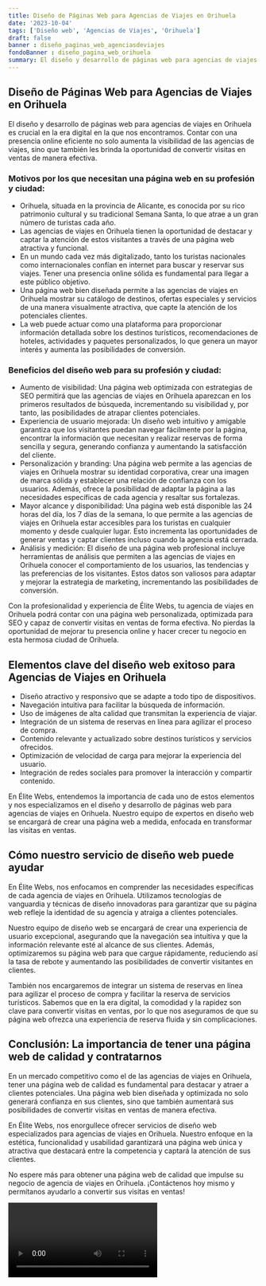 ```yaml
---
title: Diseño de Páginas Web para Agencias de Viajes en Orihuela
date: '2023-10-04'
tags: ['Diseño web', 'Agencias de Viajes', 'Orihuela']
draft: false
banner : diseño_paginas_web_agenciasdeviajes
fondoBanner : diseño_pagina_web_orihuela
summary: El diseño y desarrollo de páginas web para agencias de viajes en Orihuela es crucial en la era digital en la que nos encontramos. Contar con una presencia online eficiente no solo aumenta la visibilidad de las agencias de viajes, sino que también les brinda la oportunidad de convertir visitas en ventas de manera efectiva.
---
```


## Diseño de Páginas Web para Agencias de Viajes en Orihuela

El diseño y desarrollo de páginas web para agencias de viajes en Orihuela es crucial en la era digital en la que nos encontramos. Contar con una presencia online eficiente no solo aumenta la visibilidad de las agencias de viajes, sino que también les brinda la oportunidad de convertir visitas en ventas de manera efectiva.

### Motivos por los que necesitan una página web en su profesión y ciudad:

- Orihuela, situada en la provincia de Alicante, es conocida por su rico patrimonio cultural y su tradicional Semana Santa, lo que atrae a un gran número de turistas cada año.
- Las agencias de viajes en Orihuela tienen la oportunidad de destacar y captar la atención de estos visitantes a través de una página web atractiva y funcional.
- En un mundo cada vez más digitalizado, tanto los turistas nacionales como internacionales confían en internet para buscar y reservar sus viajes. Tener una presencia online sólida es fundamental para llegar a este público objetivo.
- Una página web bien diseñada permite a las agencias de viajes en Orihuela mostrar su catálogo de destinos, ofertas especiales y servicios de una manera visualmente atractiva, que capte la atención de los potenciales clientes.
- La web puede actuar como una plataforma para proporcionar información detallada sobre los destinos turísticos, recomendaciones de hoteles, actividades y paquetes personalizados, lo que genera un mayor interés y aumenta las posibilidades de conversión.

### Beneficios del diseño web para su profesión y ciudad:

- Aumento de visibilidad: Una página web optimizada con estrategias de SEO permitirá que las agencias de viajes en Orihuela aparezcan en los primeros resultados de búsqueda, incrementando su visibilidad y, por tanto, las posibilidades de atrapar clientes potenciales.
- Experiencia de usuario mejorada: Un diseño web intuitivo y amigable garantiza que los visitantes puedan navegar fácilmente por la página, encontrar la información que necesitan y realizar reservas de forma sencilla y segura, generando confianza y aumentando la satisfacción del cliente.
- Personalización y branding: Una página web permite a las agencias de viajes en Orihuela mostrar su identidad corporativa, crear una imagen de marca sólida y establecer una relación de confianza con los usuarios. Además, ofrece la posibilidad de adaptar la página a las necesidades específicas de cada agencia y resaltar sus fortalezas.
- Mayor alcance y disponibilidad: Una página web está disponible las 24 horas del día, los 7 días de la semana, lo que permite a las agencias de viajes en Orihuela estar accesibles para los turistas en cualquier momento y desde cualquier lugar. Esto incrementa las oportunidades de generar ventas y captar clientes incluso cuando la agencia está cerrada.
- Análisis y medición: El diseño de una página web profesional incluye herramientas de análisis que permiten a las agencias de viajes en Orihuela conocer el comportamiento de los usuarios, las tendencias y las preferencias de los visitantes. Estos datos son valiosos para adaptar y mejorar la estrategia de marketing, incrementando las posibilidades de conversión.

Con la profesionalidad y experiencia de Élite Webs, tu agencia de viajes en Orihuela podrá contar con una página web personalizada, optimizada para SEO y capaz de convertir visitas en ventas de forma efectiva. No pierdas la oportunidad de mejorar tu presencia online y hacer crecer tu negocio en esta hermosa ciudad de Orihuela.

<GifSeo />

<Cta />

## Elementos clave del diseño web exitoso para Agencias de Viajes en Orihuela

- Diseño atractivo y responsivo que se adapte a todo tipo de dispositivos.
- Navegación intuitiva para facilitar la búsqueda de información.
- Uso de imágenes de alta calidad que transmitan la experiencia de viajar.
- Integración de un sistema de reservas en línea para agilizar el proceso de compra.
- Contenido relevante y actualizado sobre destinos turísticos y servicios ofrecidos.
- Optimización de velocidad de carga para mejorar la experiencia del usuario.
- Integración de redes sociales para promover la interacción y compartir contenido.

En Élite Webs, entendemos la importancia de cada uno de estos elementos y nos especializamos en el diseño y desarrollo de páginas web para agencias de viajes en Orihuela. Nuestro equipo de expertos en diseño web se encargará de crear una página web a medida, enfocada en transformar las visitas en ventas.

## Cómo nuestro servicio de diseño web puede ayudar

En Élite Webs, nos enfocamos en comprender las necesidades específicas de cada agencia de viajes en Orihuela. Utilizamos tecnologías de vanguardia y técnicas de diseño innovadoras para garantizar que su página web refleje la identidad de su agencia y atraiga a clientes potenciales.

Nuestro equipo de diseño web se encargará de crear una experiencia de usuario excepcional, asegurando que la navegación sea intuitiva y que la información relevante esté al alcance de sus clientes. Además, optimizaremos su página web para que cargue rápidamente, reduciendo así la tasa de rebote y aumentando las posibilidades de convertir visitantes en clientes.

También nos encargaremos de integrar un sistema de reservas en línea para agilizar el proceso de compra y facilitar la reserva de servicios turísticos. Sabemos que en la era digital, la comodidad y la rapidez son clave para convertir visitas en ventas, por lo que nos aseguramos de que su página web ofrezca una experiencia de reserva fluida y sin complicaciones.

## Conclusión: La importancia de tener una página web de calidad y contratarnos

En un mercado competitivo como el de las agencias de viajes en Orihuela, tener una página web de calidad es fundamental para destacar y atraer a clientes potenciales. Una página web bien diseñada y optimizada no solo generará confianza en sus clientes, sino que también aumentará sus posibilidades de convertir visitas en ventas de manera efectiva.

En Élite Webs, nos enorgullece ofrecer servicios de diseño web especializados para agencias de viajes en Orihuela. Nuestro enfoque en la estética, funcionalidad y usabilidad garantizará una página web única y atractiva que destacará entre la competencia y captará la atención de sus clientes.

No espere más para obtener una página web de calidad que impulse su negocio de agencia de viajes en Orihuela. ¡Contáctenos hoy mismo y permítanos ayudarlo a convertir sus visitas en ventas!

<Video />

<CtaBot job='Agencias de Viajes' city='Orihuela'/>

<Gmaps query='Orihuela+españa+maps' />